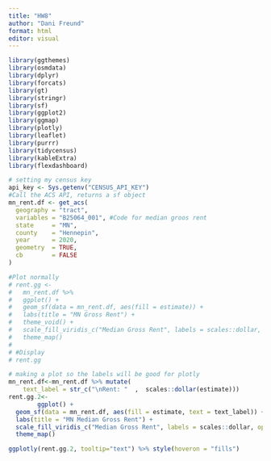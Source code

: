 ```yaml
---
title: "HW8"
author: "Dani Freund"
format: html
editor: visual
---
```


```r
library(ggthemes)
library(osmdata)
library(dplyr)
library(forcats)
library(gt)
library(stringr)
library(sf)
library(ggplot2)
library(ggmap)
library(plotly)
library(leaflet)
library(purrr)
library(tidycensus)
library(kableExtra)
library(flexdashboard)
```

```r
# setting my census key
api_key <- Sys.getenv("CENSUS_API_KEY")
#Call the ACS API, returns a sf object
mn_rent.df <- get_acs(
  geography = "tract",
  variables = "B25064_001", #Code for median groos rent
  state     = "MN",
  county    = "Hennepin",
  year      = 2020,
  geometry  = TRUE,
  cb        = FALSE
) 
```

```r
#Plot normally
# rent.gg <- 
#   mn_rent.df %>% 
#   ggplot() + 
#   geom_sf(data = mn_rent.df, aes(fill = estimate)) + 
#   labs(title = "MN Gross Rent") + 
#   theme_void() + 
#   scale_fill_viridis_c("Median Gross Rent", labels = scales::dollar, option="C") +
#   theme_map()
# 
# #Display
# rent.gg

# making a plot so the labels will be good for plotly
mn_rent.df<-mn_rent.df %>% mutate(
    text_label = str_c("\nRent: "  ,  scales::dollar(estimate)))
rent.gg.2<-
        ggplot() + 
  geom_sf(data = mn_rent.df, aes(fill = estimate, text = text_label)) + 
  labs(title = "MN Median Gross Rent") + 
  scale_fill_viridis_c("Median Gross Rent", labels = scales::dollar, option="C") +
  theme_map()

ggplotly(rent.gg.2, tooltip="text") %>% style(hoveron = "fills")
```

